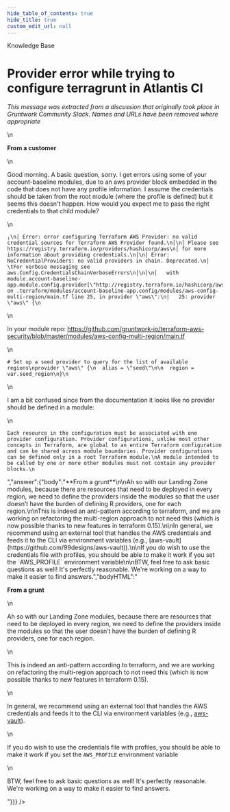 ```yaml
---
hide_table_of_contents: true
hide_title: true
custom_edit_url: null
---
```



<CenterLayout>
<span className="searchCategory">Knowledge Base</span>
<h1>Provider error while trying to configure terragrunt in Atlantis CI</h1>
<GitHub discussion={{"id":"MDEwOkRpc2N1c3Npb24zNTQ5MjU3","number":19,"author":{"login":"gruntwork-support"},"title":"Provider error while trying to configure terragrunt in Atlantis CI","body":"_This message was extracted from a discussion that originally took place in Gruntwork Community Slack. Names and URLs have been removed where appropriate_\n\n**From a customer**\n\nGood morning. A basic question, sorry. I get errors using some of your account-baseline modules, due to an aws provider block embedded in the code that does not have any profile information. I assume the credentials should be taken from the root module (where the profile is defined) but it seems this doesn't happen. How would you expect me to pass the right credentials to that child module?\n\n```\n╷\n│ Error: error configuring Terraform AWS Provider: no valid credential sources for Terraform AWS Provider found.\n│\n│ Please see https://registry.terraform.io/providers/hashicorp/aws\n│ for more information about providing credentials.\n│\n│ Error: NoCredentialProviders: no valid providers in chain. Deprecated.\n│ \tFor verbose messaging see aws.Config.CredentialsChainVerboseErrors\n│\n│\n│   with module.account-baseline-app.module.config.provider[\"http://registry.terraform.io/hashicorp/aws\"].seed,\n│   on .terraform/modules/account-baseline-app.config/modules/aws-config-multi-region/main.tf line 25, in provider \"aws\":\n│   25: provider \"aws\" {\n```\n\nIn your module repo: https://github.com/gruntwork-io/terraform-aws-security/blob/master/modules/aws-config-multi-region/main.tf\n\n```\n# Set up a seed provider to query for the list of available regions\nprovider \"aws\" {\n  alias = \"seed\"\n\n  region = var.seed_region\n}\n```\n\nI am a bit confused since from the documentation it looks like no provider should be defined in a module:\n\n```\nEach resource in the configuration must be associated with one provider configuration. Provider configurations, unlike most other concepts in Terraform, are global to an entire Terraform configuration and can be shared across module boundaries. Provider configurations can be defined only in a root Terraform module.\nA module intended to be called by one or more other modules must not contain any provider blocks.\n```","bodyHTML":"<p dir=\"auto\"><em>This message was extracted from a discussion that originally took place in Gruntwork Community Slack. Names and URLs have been removed where appropriate</em></p>\n<p dir=\"auto\"><strong>From a customer</strong></p>\n<p dir=\"auto\">Good morning. A basic question, sorry. I get errors using some of your account-baseline modules, due to an aws provider block embedded in the code that does not have any profile information. I assume the credentials should be taken from the root module (where the profile is defined) but it seems this doesn't happen. How would you expect me to pass the right credentials to that child module?</p>\n<div class=\"snippet-clipboard-content notranslate position-relative overflow-auto\" data-snippet-clipboard-copy-content=\"╷\n│ Error: error configuring Terraform AWS Provider: no valid credential sources for Terraform AWS Provider found.\n│\n│ Please see https://registry.terraform.io/providers/hashicorp/aws\n│ for more information about providing credentials.\n│\n│ Error: NoCredentialProviders: no valid providers in chain. Deprecated.\n│ \tFor verbose messaging see aws.Config.CredentialsChainVerboseErrors\n│\n│\n│   with module.account-baseline-app.module.config.provider[&quot;http://registry.terraform.io/hashicorp/aws&quot;].seed,\n│   on .terraform/modules/account-baseline-app.config/modules/aws-config-multi-region/main.tf line 25, in provider &quot;aws&quot;:\n│   25: provider &quot;aws&quot; {\"><pre class=\"notranslate\"><code>╷\n│ Error: error configuring Terraform AWS Provider: no valid credential sources for Terraform AWS Provider found.\n│\n│ Please see https://registry.terraform.io/providers/hashicorp/aws\n│ for more information about providing credentials.\n│\n│ Error: NoCredentialProviders: no valid providers in chain. Deprecated.\n│ \tFor verbose messaging see aws.Config.CredentialsChainVerboseErrors\n│\n│\n│   with module.account-baseline-app.module.config.provider[\"http://registry.terraform.io/hashicorp/aws\"].seed,\n│   on .terraform/modules/account-baseline-app.config/modules/aws-config-multi-region/main.tf line 25, in provider \"aws\":\n│   25: provider \"aws\" {\n</code></pre></div>\n<p dir=\"auto\">In your module repo: <a href=\"https://github.com/gruntwork-io/terraform-aws-security/blob/master/modules/aws-config-multi-region/main.tf\">https://github.com/gruntwork-io/terraform-aws-security/blob/master/modules/aws-config-multi-region/main.tf</a></p>\n<div class=\"snippet-clipboard-content notranslate position-relative overflow-auto\" data-snippet-clipboard-copy-content=\"# Set up a seed provider to query for the list of available regions\nprovider &quot;aws&quot; {\n  alias = &quot;seed&quot;\n\n  region = var.seed_region\n}\"><pre class=\"notranslate\"><code># Set up a seed provider to query for the list of available regions\nprovider \"aws\" {\n  alias = \"seed\"\n\n  region = var.seed_region\n}\n</code></pre></div>\n<p dir=\"auto\">I am a bit confused since from the documentation it looks like no provider should be defined in a module:</p>\n<div class=\"snippet-clipboard-content notranslate position-relative overflow-auto\" data-snippet-clipboard-copy-content=\"Each resource in the configuration must be associated with one provider configuration. Provider configurations, unlike most other concepts in Terraform, are global to an entire Terraform configuration and can be shared across module boundaries. Provider configurations can be defined only in a root Terraform module.\nA module intended to be called by one or more other modules must not contain any provider blocks.\"><pre class=\"notranslate\"><code>Each resource in the configuration must be associated with one provider configuration. Provider configurations, unlike most other concepts in Terraform, are global to an entire Terraform configuration and can be shared across module boundaries. Provider configurations can be defined only in a root Terraform module.\nA module intended to be called by one or more other modules must not contain any provider blocks.\n</code></pre></div>","answer":{"body":"**From a grunt**\n\nAh so with our Landing Zone modules, because there are resources that need to be deployed in every region, we need to define the providers inside the modules so that the user doesn’t have the burden of defining R providers, one for each region.\n\nThis is indeed an anti-pattern according to terraform, and we are working on refactoring the multi-region approach to not need this (which is now possible thanks to new features in terraform 0.15).\n\nIn general, we recommend using an external tool that handles the AWS credentials and feeds it to the CLI via environment variables (e.g., [aws-vault](https://github.com/99designs/aws-vault)).\n\nIf you do wish to use the credentials file with profiles, you should be able to make it work if you set the `AWS_PROFILE` environment variable\n\nBTW, feel free to ask basic questions as well! It's perfectly reasonable. We're working on a way to make it easier to find answers.","bodyHTML":"<p dir=\"auto\"><strong>From a grunt</strong></p>\n<p dir=\"auto\">Ah so with our Landing Zone modules, because there are resources that need to be deployed in every region, we need to define the providers inside the modules so that the user doesn’t have the burden of defining R providers, one for each region.</p>\n<p dir=\"auto\">This is indeed an anti-pattern according to terraform, and we are working on refactoring the multi-region approach to not need this (which is now possible thanks to new features in terraform 0.15).</p>\n<p dir=\"auto\">In general, we recommend using an external tool that handles the AWS credentials and feeds it to the CLI via environment variables (e.g., <a href=\"https://github.com/99designs/aws-vault\">aws-vault</a>).</p>\n<p dir=\"auto\">If you do wish to use the credentials file with profiles, you should be able to make it work if you set the <code class=\"notranslate\">AWS_PROFILE</code> environment variable</p>\n<p dir=\"auto\">BTW, feel free to ask basic questions as well! It's perfectly reasonable. We're working on a way to make it easier to find answers.</p>"}}} />

</CenterLayout>
  

<!-- ##DOCS-SOURCER-START
{
  "sourcePlugin": "github-discussions",
  "hash": "e561f785439129b130a6715b65873589"
}
##DOCS-SOURCER-END -->
